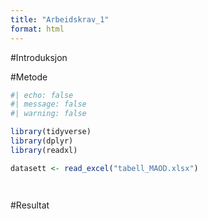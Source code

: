```yaml
---
title: "Arbeidskrav_1"
format: html
---
```



#Introduksjon

#Metode

```r
#| echo: false
#| message: false
#| warning: false

library(tidyverse)
library(dplyr)
library(readxl)

datasett <- read_excel("tabell_MAOD.xlsx")




```




#Resultat


